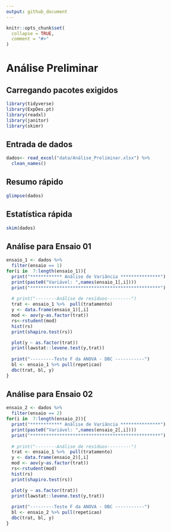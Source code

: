 ```yaml
---
output: github_document
---
```


<!-- README.md is generated from README.Rmd. Please edit that file -->

```r
knitr::opts_chunk$set(
  collapse = TRUE,
  comment = "#>"
)
```

# Análise Preliminar
## Carregando pacotes exigidos
```r
library(tidyverse)
library(ExpDes.pt)
library(readxl)
library(janitor)
library(skimr)
```


## Entrada de dados

```r
dados<- read_excel("data/Análise_Preliminar.xlsx") %>% 
  clean_names()
```


## Resumo rápido

```r
glimpse(dados)
```

## Estatística rápida

```r
skim(dados)
```

## Análise para Ensaio 01
```r
ensaio_1 <- dados %>% 
  filter(ensaio == 1)
for(i in  7:length(ensaio_1)){
  print("************ Análise de Variância ***************")
  print(paste0("Variável: ",names(ensaio_1[,i])))
  print("*************************************************")
  
  # print("--------Análise de resíduos---------")
  trat <- ensaio_1 %>%  pull(tratamento)
  y <- data.frame(ensaio_1)[,i]
  mod <- aov(y~as.factor(trat))
  rs<-rstudent(mod)
  hist(rs)
  print(shapiro.test(rs))

  plot(y ~ as.factor(trat))
  print(lawstat::levene.test(y,trat))
  
  print("---------Teste F da ANOVA - DBC -----------")
  bl <- ensaio_1 %>% pull(repeticao)
  dbc(trat, bl, y)
}
```


## Análise para Ensaio 02
```r
ensaio_2 <- dados %>% 
  filter(ensaio == 2)
for(i in  7:length(ensaio_2)){
  print("************ Análise de Variância ***************")
  print(paste0("Variável: ",names(ensaio_2[,i])))
  print("*************************************************")
  
  # print("--------Análise de resíduos---------")
  trat <- ensaio_1 %>%  pull(tratamento)
  y <- data.frame(ensaio_2)[,i]
  mod <- aov(y~as.factor(trat))
  rs<-rstudent(mod)
  hist(rs)
  print(shapiro.test(rs))

  plot(y ~ as.factor(trat))
  print(lawstat::levene.test(y,trat))
  
  print("---------Teste F da ANOVA - DBC -----------")
  bl <- ensaio_2 %>% pull(repeticao)
  dbc(trat, bl, y)
}
```
